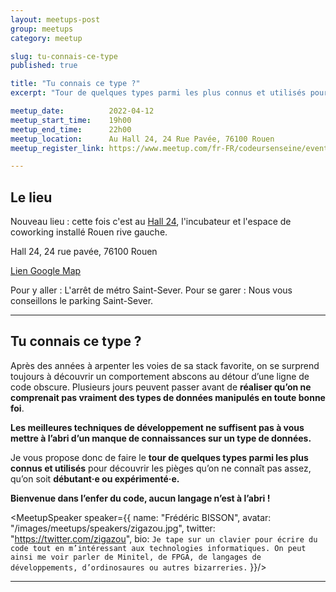 ```yaml
---
layout: meetups-post
group: meetups
category: meetup

slug: tu-connais-ce-type
published: true

title: "Tu connais ce type ?"
excerpt: "Tour de quelques types parmi les plus connus et utilisés pour découvrir les pièges qu’on ne connaît pas assez, qu’on soit débutant·e ou expérimenté·e."

meetup_date:          2022-04-12
meetup_start_time:    19h00
meetup_end_time:      22h00
meetup_location:      Au Hall 24, 24 Rue Pavée, 76100 Rouen
meetup_register_link: https://www.meetup.com/fr-FR/codeursenseine/events/284995934/

---
```



## Le lieu

Nouveau lieu : cette fois c'est au <a href="https://www.hall-24.com/" target="_blank">Hall 24</a>, l'incubateur et l'espace  de coworking installé Rouen rive gauche.

Hall 24, 24 rue pavée, 76100 Rouen

<a href="https://www.google.com/maps?ll=49.431113,1.087873&z=15&t=m&hl=fr-FR&gl=US&mapclient=embed&q=24+Rue+Pav%C3%A9e+76100+Rouen" target="_blank">Lien Google Map</a>

Pour y aller : L'arrêt de métro Saint-Sever.
Pour se garer  : Nous vous conseillons le parking Saint-Sever.

---

## Tu connais ce type ?

Après des années à arpenter les voies de sa stack favorite, on se surprend toujours à découvrir un comportement abscons au détour d’une ligne de code obscure. Plusieurs jours peuvent passer avant de **réaliser qu’on ne comprenait pas vraiment des types de données manipulés en toute bonne foi**.

**Les meilleures techniques de développement ne suffisent pas à vous mettre à l’abri d’un manque de connaissances sur un type de données.**

Je vous propose donc de faire le **tour de quelques types parmi les plus connus et utilisés** pour découvrir les pièges qu’on ne connaît pas assez, qu’on soit **débutant·e ou expérimenté·e.**

**Bienvenue dans l’enfer du code, aucun langage n’est à l’abri !**

  <MeetupSpeaker speaker={{
    name: "Frédéric BISSON",
    avatar: "/images/meetups/speakers/zigazou.jpg",
    twitter: "https://twitter.com/zigazou",
    bio: `Je tape sur un clavier pour écrire du code tout en m’intéressant aux technologies informatiques. On peut ainsi me voir parler de Minitel, de FPGA, de langages de développements, d’ordinosaures ou autres bizarreries.`
  }}/>

---